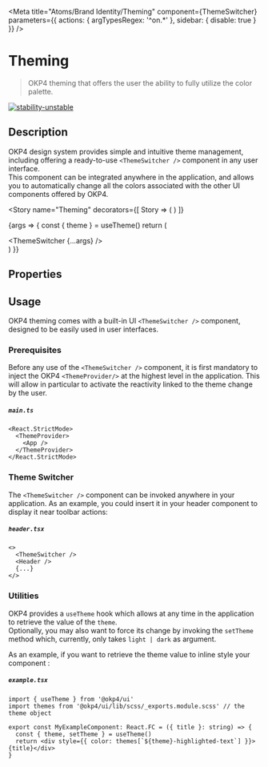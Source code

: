 

<Meta
  title="Atoms/Brand Identity/Theming"
  component={ThemeSwitcher}
  parameters={{ actions: { argTypesRegex: '^on.*' }, sidebar: { disable: true } }}
/>

# Theming

> OKP4 theming that offers the user the ability to fully utilize the color palette.

[![stability-unstable](https://img.shields.io/badge/stability-unstable-yellow.svg)](https://github.com/emersion/stability-badges#unstable)

## Description

OKP4 design system provides simple and intuitive theme management, including offering a ready-to-use `<ThemeSwitcher />` component in any user interface.  
This component can be integrated anywhere in the application, and allows you to automatically change all the colors associated with the other UI components offered by OKP4.

<Story
  name="Theming"
  decorators={[
    Story => (
      <ThemeProvider>
        <Story />
      </ThemeProvider>
    )
  ]}
>
  {args => {
    const { theme } = useTheme()
    return (
      <div className="theme-story-main">
        <ThemeSwitcher {...args} />
      </div>
    )
  }}
</Story>

## Properties

<ArgsTable story="Theming" />

## Usage

OKP4 theming comes with a built-in UI `<ThemeSwitcher />` component, designed to be easily used in user interfaces.

### Prerequisites

Before any use of the `<ThemeSwitcher />` component, it is first mandatory to inject the OKP4 `<ThemeProvider/>` at the highest level in the application.
This will allow in particular to activate the reactivity linked to the theme change by the user.

##### **`main.ts`**

```tsx
<React.StrictMode>
  <ThemeProvider>
    <App />
  </ThemeProvider>
</React.StrictMode>
```

### Theme Switcher

The `<ThemeSwitcher />` component can be invoked anywhere in your application.
As an example, you could insert it in your header component to display it near toolbar actions:

##### **`header.tsx`**

```tsx
<>
  <ThemeSwitcher />
  <Header />
  {...}
</>
```

### Utilities

OKP4 provides a `useTheme` hook which allows at any time in the application to retrieve the value of the `theme`.  
Optionally, you may also want to force its change by invoking the `setTheme` method which, currently, only takes `light | dark` as argument.

As an example, if you want to retrieve the theme value to inline style your component :

##### **`example.tsx`**

```tsx
import { useTheme } from '@okp4/ui'
import themes from '@okp4/ui/lib/scss/_exports.module.scss' // the theme object

export const MyExampleComponent: React.FC = ({ title }: string) => {
  const { theme, setTheme } = useTheme()
  return <div style={{ color: themes[`${theme}-highlighted-text`] }}>{title}</div>
}
```
